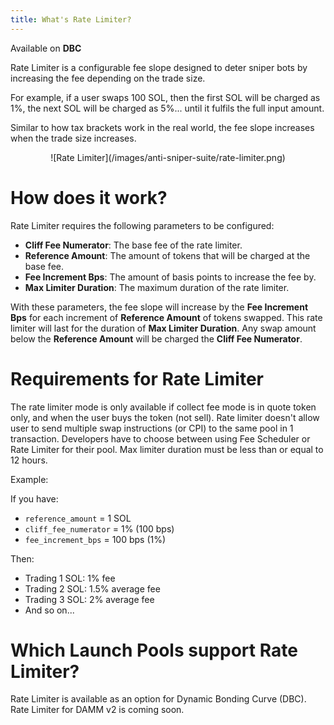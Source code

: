 ```yaml
---
title: What's Rate Limiter?
---
```


<Info>Available on **DBC**</Info>

Rate Limiter is a configurable fee slope designed to deter sniper bots by increasing the fee depending on the trade size.

For example, if a user swaps 100 SOL, then the first SOL will be charged as 1%, the next SOL will be charged as 5%... until it fulfils the full input amount.

Similar to how tax brackets work in the real world, the fee slope increases when the trade size increases.

<div align="center">
![Rate Limiter](/images/anti-sniper-suite/rate-limiter.png)
</div>

# How does it work?

Rate Limiter requires the following parameters to be configured:

- **Cliff Fee Numerator**: The base fee of the rate limiter.
- **Reference Amount**: The amount of tokens that will be charged at the base fee.
- **Fee Increment Bps**: The amount of basis points to increase the fee by.
- **Max Limiter Duration**: The maximum duration of the rate limiter.

With these parameters, the fee slope will increase by the **Fee Increment Bps** for each increment of **Reference Amount** of tokens swapped. This rate limiter will last for the duration of **Max Limiter Duration**. Any swap amount below the **Reference Amount** will be charged the **Cliff Fee Numerator**.

# Requirements for Rate Limiter 

<CardGroup>
  <Card title="Quote Token Only" icon="circle-1" iconType="solid">
    The rate limiter mode is only available if collect fee mode is in quote token only, and when the user buys the token (not sell).
  </Card>
  <Card title="Single Swap Per Transaction" icon="circle-2" iconType="solid">
    Rate limiter doesn't allow user to send multiple swap instructions (or CPI) to the same pool in 1 transaction.
  </Card>
  <Card title="Mutually Exclusive with Fee Scheduler" icon="circle-3" iconType="solid">
    Developers have to choose between using Fee Scheduler or Rate Limiter for their pool.
  </Card>
    <Card title="Max Limiter Duration ≤ 12 Hours" icon="circle-4" iconType="solid">
    Max limiter duration must be less than or equal to 12 hours.
  </Card>
</CardGroup>

Example:

If you have:

- `reference_amount` = 1 SOL
- `cliff_fee_numerator` = 1% (100 bps)
- `fee_increment_bps` = 100 bps (1%)

Then:

- Trading 1 SOL: 1% fee
- Trading 2 SOL: 1.5% average fee
- Trading 3 SOL: 2% average fee
- And so on...

# Which Launch Pools support Rate Limiter?

Rate Limiter is available as an option for Dynamic Bonding Curve (DBC). Rate Limiter for DAMM v2 is coming soon.
